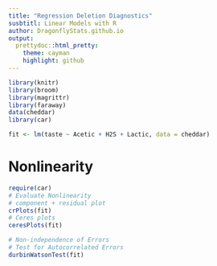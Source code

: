 ```yaml
---
title: "Regression Deletion Diagnostics"
susbtitl: Linear Models with R
author: DragonflyStats.github.io
output:
  prettydoc::html_pretty:
    theme: cayman
    highlight: github
---
```


```r
library(knitr)
library(broom)
library(magrittr)
library(faraway)
data(cheddar)
library(car)

fit <- lm(taste ~ Acetic + H2S + Lactic, data = cheddar)
```


Nonlinearity
==============================================================


```r
require(car)
# Evaluate Nonlinearity
# component + residual plot 
crPlots(fit)
# Ceres plots 
ceresPlots(fit)

# Non-independence of Errors
# Test for Autocorrelated Errors
durbinWatsonTest(fit)
```
